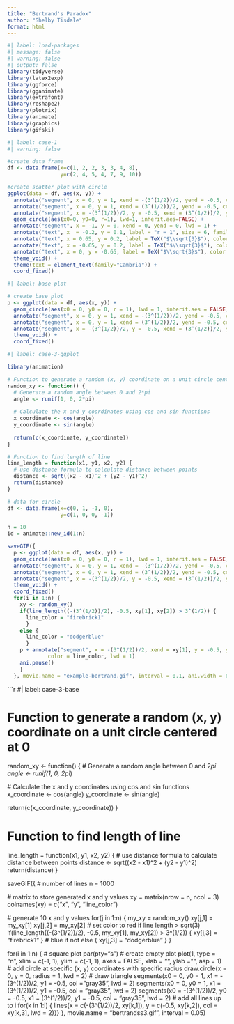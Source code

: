 ```yaml
---
title: "Bertrand's Paradox"
author: "Shelby Tisdale"
format: html
---
```


```r
#| label: load-packages
#| message: false
#| warning: false
#| output: false
library(tidyverse)
library(latex2exp)
library(ggforce)
library(gganimate)
library(extrafont)
library(reshape2)
library(plotrix)
library(animate)
library(graphics)
library(gifski)
```


```r
#| label: case-1
#| warning: false

#create data frame
df <- data.frame(x=c(1, 2, 2, 3, 3, 4, 8),
                 y=c(2, 4, 5, 4, 7, 9, 10))

#create scatter plot with circle
ggplot(data = df, aes(x, y)) +
  annotate("segment", x = 0, y = 1, xend = -(3^(1/2))/2, yend = -0.5, color = "black", lwd = 1) +
  annotate("segment", x = 0, y = 1, xend = (3^(1/2))/2, yend = -0.5, color = "black", lwd = 1) +
  annotate("segment", x = -(3^(1/2))/2, y = -0.5, xend = (3^(1/2))/2, yend = -0.5, color = "black", lwd = 1) +
  geom_circle(aes(x0=0, y0=0, r=1), lwd=1, inherit.aes=FALSE) +
  annotate("segment", x = -1, y = 0, xend = 0, yend = 0, lwd = 1) +
  annotate("text", x  = -0.2, y = 0.1, label = "r = 1", size = 6, family = "Cambria") +
  annotate("text", x = 0.65, y = 0.2, label = TeX("$\\sqrt{3}$"), color = "black", size = 8, family = "Cambria") +
  annotate("text", x = -0.65, y = 0.2, label = TeX("$\\sqrt{3}$"), color = "black", size = 8, family = "Cambria") +
  annotate("text", x = 0, y = -0.65, label = TeX("$\\sqrt{3}$"), color = "black", size = 8, family = "Cambria") +
  theme_void() +
  theme(text = element_text(family="Cambria")) +
  coord_fixed() 
```
```r
#| label: base-plot

# create base plot
p <- ggplot(data = df, aes(x, y)) +
  geom_circle(aes(x0 = 0, y0 = 0, r = 1), lwd = 1, inherit.aes = FALSE, fill = "white", col = "black", alpha = 0.1) +
  annotate("segment", x = 0, y = 1, xend = -(3^(1/2))/2, yend = -0.5, color = "gray35", lwd = 1) +
  annotate("segment", x = 0, y = 1, xend = (3^(1/2))/2, yend = -0.5, color = "gray35", lwd = 1) +
  annotate("segment", x = -(3^(1/2))/2, y = -0.5, xend = (3^(1/2))/2, yend = -0.5, color = "gray35", lwd = 1) +
  theme_void() +
  coord_fixed()
```

```r
#| label: case-3-ggplot

library(animation)

# Function to generate a random (x, y) coordinate on a unit circle centered at 0
random_xy <- function() {
  # Generate a random angle between 0 and 2*pi
  angle <- runif(1, 0, 2*pi)
  
  # Calculate the x and y coordinates using cos and sin functions
  x_coordinate <- cos(angle)
  y_coordinate <- sin(angle)
  
  return(c(x_coordinate, y_coordinate))
}

# Function to find length of line
line_length = function(x1, y1, x2, y2) {
  # use distance formula to calculate distance between points
  distance <- sqrt((x2 - x1)^2 + (y2 - y1)^2)
  return(distance)
}

# data for circle
df <- data.frame(x=c(0, 1, -1, 0),
                 y=c(1, 0, 0, -1))

n = 10
id = animate::new_id(1:n)

saveGIF({
  p <- ggplot(data = df, aes(x, y)) +
  geom_circle(aes(x0 = 0, y0 = 0, r = 1), lwd = 1, inherit.aes = FALSE, fill = "white", col = "black", alpha = 0.1) +
  annotate("segment", x = 0, y = 1, xend = -(3^(1/2))/2, yend = -0.5, color = "gray35", lwd = 1) +
  annotate("segment", x = 0, y = 1, xend = (3^(1/2))/2, yend = -0.5, color = "gray35", lwd = 1) +
  annotate("segment", x = -(3^(1/2))/2, y = -0.5, xend = (3^(1/2))/2, yend = -0.5, color = "gray35", lwd = 1) +
  theme_void() +
  coord_fixed()
  for(i in 1:n) {
    xy <- random_xy()
    if(line_length((-(3^(1/2))/2), -0.5, xy[1], xy[2]) > 3^(1/2)) {
      line_color = "firebrick1"
      }
    else {
      line_color = "dodgerblue"
      }
    p + annotate("segment", x = -(3^(1/2))/2, xend = xy[1], y = -0.5, yend = xy[2],
             color = line_color, lwd = 1)
    ani.pause()
    }
  }, movie.name = "example-bertrand.gif", interval = 0.1, ani.width = 600)
```

```r
#| label: case-3-base

# Function to generate a random (x, y) coordinate on a unit circle centered at 0
random_xy <- function() {
  # Generate a random angle between 0 and 2*pi
  angle <- runif(1, 0, 2*pi)
  
  # Calculate the x and y coordinates using cos and sin functions
  x_coordinate <- cos(angle)
  y_coordinate <- sin(angle)
  
  return(c(x_coordinate, y_coordinate))
}

# Function to find length of line
line_length = function(x1, y1, x2, y2) {
  # use distance formula to calculate distance between points
  distance <- sqrt((x2 - x1)^2 + (y2 - y1)^2)
  return(distance)
}

saveGIF({
  # number of lines
  n = 1000
  
  # matrix to store generated x and y values
  xy = matrix(nrow = n, ncol = 3)
  colnames(xy) = c("x", "y", "line_color")
  
  # generate 10 x and y values
  for(j in 1:n) {
    my_xy = random_xy()
    xy[j,1] = my_xy[1]
    xy[j,2] = my_xy[2]
    # set color to red if line length > sqrt(3)
    if(line_length((-(3^(1/2))/2), -0.5, my_xy[1], my_xy[2]) > 3^(1/2)) {
      xy[j,3] = "firebrick1" }
    # blue if not
    else {
      xy[j,3] = "dodgerblue" }
    }
  
  for(i in 1:n) {
    # square plot
    par(pty="s")
    # create empty plot
    plot(1, type = "n", xlim = c(-1, 1), ylim = c(-1, 1), axes = FALSE, xlab = "", ylab = "", asp = 1)
    # add circle at specific (x, y) coordinates with specific radius
    draw.circle(x = 0, y = 0, radius = 1, lwd = 2)
    # draw triangle
    segments(x0 = 0, y0 = 1, x1 = -(3^(1/2))/2, y1 = -0.5, col = "gray35", lwd = 2)
    segments(x0 = 0, y0 = 1, x1 = (3^(1/2))/2, y1 = -0.5, col = "gray35", lwd = 2)
    segments(x0 = -(3^(1/2))/2, y0 = -0.5, x1 = (3^(1/2))/2, y1 = -0.5, col = "gray35", lwd = 2)
    # add all lines up to i
    for(k in 1:i) {
      lines(x = c(-(3^(1/2))/2, xy[k,1]), y = c(-0.5, xy[k,2]), col = xy[k,3], lwd = 2)}}
  },
  movie.name = "bertrandss3.gif", interval = 0.05)